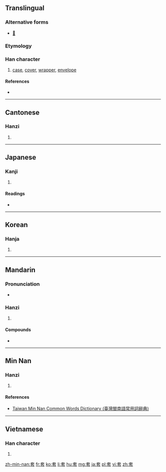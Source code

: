 ==Translingual==

===Alternative forms===
* [[𡘷]]

===Etymology===
{{Han compound|大|長|t1=large|t2=long|ls=ic}}

===Han character===
{{Han char|rn=37|rad=大|as=07|sn=10|four=4073<sub>1</sub>|canj=大尸一戈 (KSMI)|ids=⿱[[大]][[镸]]}}

# [[case]], [[cover]], [[wrapper]], [[envelope]]

====References====
* {{Han ref|kx=0252.060|dkj=05926|dj=0514.010|hdz=10540.090|uh=5957|ud=22871|bh=AE4D|bd=44621}}

----

==Cantonese==

===Hanzi===
{{yue-hanzi|jyut=[[tou3]]|y=tou3}}

# {{defn|lang=yue|sort=大07}}

----

==Japanese==

===Kanji===
{{ja-kanji|grade=|rs=大07}}

# {{defn|lang=ja|sort=大07}}

====Readings====
* {{ja-readings|on=[[とう]] (tō)|kun=[[かさねる]] (kasaneru), [[おおい]] (ooi)}}

----

==Korean==

===Hanja===
{{ko-hanja|hangeul=[[투]], [[토]]|rv=tu, to|mr=t'u, t'o|y=thwu, tho}}

# {{defn|lang=ko|sort=大07}}

----

==Mandarin==

===Pronunciation===
* {{audio|Zh-tào.ogg|Audio}}

===Hanzi===
{{cmn-hanzi|pin=[[tào]] ([[tao4]])|wg=t'ao<sup>4</sup>}}

# {{defn|lang=cmn|sort=大07}}

====Compounds====
* {{l|cmn|手套|tr=shǒutào||glove}}

----

==Min Nan==

===Hanzi===
{{nan-hanzi|tlpa=thò (tho<sup>3</sup>)}}

# {{defn|lang=nan|sort=大07}}

====References====
*[http://twblg.dict.edu.tw/holodict_new/result_detail.jsp?n_no=5881&curpage=1&sample=%E5%A5%97&radiobutton=1&querytarget=1&limit=20&pagenum=1&rowcount=10 Taiwan Min Nan Common Words Dictionary (臺灣閩南語常用詞辭典)]

----

==Vietnamese==

===Han character===
{{vi-hantu|[[sáo]], [[thạo]]|rs=大07}}

# {{defn|lang=vi|sort=大07}}

[[zh-min-nan:套]]
[[fr:套]]
[[ko:套]]
[[li:套]]
[[hu:套]]
[[mg:套]]
[[ja:套]]
[[pl:套]]
[[vi:套]]
[[zh:套]]